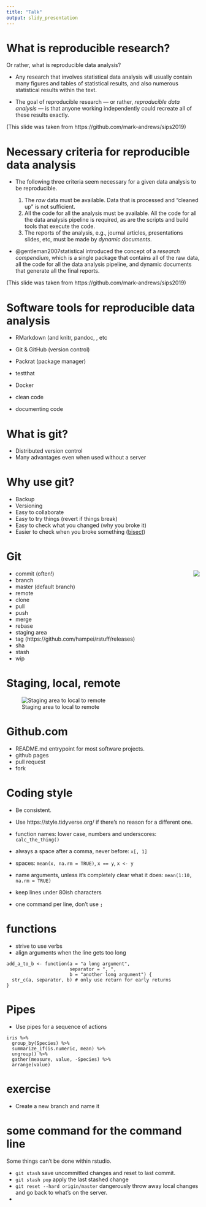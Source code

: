 ```yaml
---
title: "Talk"
output: slidy_presentation
---
```


# What is reproducible research?

Or rather, what is reproducible data analysis?

* Any research that involves statistical data analysis will usually contain many figures and tables of statistical results, and also numerous statistical results within the text. 

* The goal of reproducible research --- or rather, *reproducible data analysis* --- is that anyone working independently could recreate all of these results exactly.


(This slide was taken from https://github.com/mark-andrews/sips2019)

# Necessary criteria for reproducible data analysis

* The following three criteria seem necessary for a given data analysis to be reproducible.

  1. The *raw* data must be available. Data that is processed and "cleaned up" is not sufficient. 
  2. All the code for all the analysis must be available. All the code for all the data analysis pipeline is required, as are the scripts and build tools that execute the code. 
  3. The reports of the analysis, e.g., journal articles, presentations slides, etc, must be made by *dynamic documents*. 

* @gentleman2007statistical introduced the concept of a *research compendium*, which is a single package that contains all of the raw data, all the code for all the data analysis pipeline, and dynamic documents that generate all the final reports.


(This slide was taken from https://github.com/mark-andrews/sips2019)

# Software tools for reproducible data analysis

  * RMarkdown (and knitr, pandoc, \LaTeX, etc
  * Git & GitHub (version control)
  * Packrat (package manager)
  * testthat
  * Docker

  * clean code
  * documenting code
  
# What is git?

* Distributed version control
* Many advantages even when used without a server

# Why use git?

* Backup
* Versioning
* Easy to collaborate
* Easy to try things (revert if things break)
* Easy to check what you changed (why you broke it)
* Easier to check when you broke something ([bisect](https://git-scm.com/docs/git-bisect "Click when you need it"))

# Git

<img src="images/git_branches.png" style="float: right" />

* commit (often!)
* branch
* master (default branch)
* remote
* clone
* pull
* push
* merge
* rebase
* staging area
* tag (https://github.com/hampei/rstuff/releases)
* sha
* stash
* wip

# Staging, local, remote

![Staging area to local to remote](images/git_areas.png)

# Github.com

* README.md entrypoint for most software projects.
* github pages
* pull request
* fork

# Coding style

* Be consistent.
* Use https://style.tidyverse.org/ if there's no reason for a different one.

* function names: lower case, numbers and underscores: `calc_the_thing()`
* always a space after a comma, never before: `x[, 1]`
* spaces: `mean(x, na.rm = TRUE)`, `x == y`, `x <- y`
* name arguments, unless it's completely clear what it does: `mean(1:10, na.rm = TRUE)`
* keep lines under 80ish characters
* one command per line, don't use `;`

# functions

* strive to use verbs
* align arguments when the line gets too long


```
add_a_to_b <- function(a = "a long argument",
                       separator = ", ",
                       b = "another long argument") {
  str_c(a, separator, b) # only use return for early returns
}
```

# Pipes

* Use pipes for a sequence of actions

```
iris %>%
  group_by(Species) %>%
  summarize_if(is.numeric, mean) %>%
  ungroup() %>%
  gather(measure, value, -Species) %>%
  arrange(value)
```

# exercise


* Create a new branch and name it 


# some command for the command line

Some things can't be done within rstudio.

* `git stash` save uncommitted changes and reset to last commit.
* `git stash pop` apply the last stashed change 
* `git reset --hard origin/master` dangerously throw away local changes and go back to what's on the server.
* 